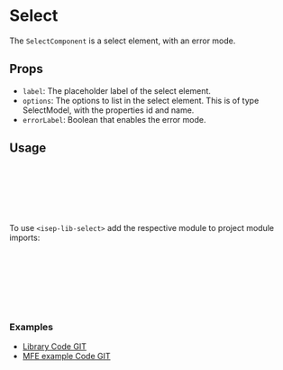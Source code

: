  
 
<Meta of={SelectStories} />
 
# Select

The `SelectComponent` is a select element, with an error mode.

<Canvas of={SelectStories.Default} />

## Props

- `label`: The placeholder label of the select element.
- `options`: The options to list in the select element. This is of type SelectModel, with the properties id and name.
- `errorLabel`: Boolean that enables the error mode.

## Usage

```html
<isep-lib-select
  [options]="[{id: 1, name: 'Option 1'}, {id: 2, name: 'Option 2'}, {id: 3, name: 'Option 3'}]"
  [label]="'Select an Option'"
  [errorLabel]="false"
  (selectedItem)="selectedItem($event)"
></isep-lib-select>
```
To use `<isep-lib-select>` add the respective module to project module imports:

```typescript
// app.module.ts
import { SelectModule } from 'ngx-dissertation-components-lib';

@NgModule({ 
	imports: [SelectModule]
})
export class AppModule {}
```

### Examples
- [Library Code GIT](https://github.com/carinaalasisep/ngx-dissertation-components-lib/tree/main/projects/ngx-isep-dissertation-components/src/lib/select)
- [MFE example Code GIT](https://github.com/carinaalasisep/dissertation-productcat-mfe/blob/main/src/app/features/product-details/product-details.component.html)

 
